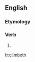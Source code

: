 ==English==

===Etymology===
{{suffix|climb|eth|lang=en}}

===Verb===
{{en-verb form}}

# {{en-archaic third-person singular of|climb}}

[[fr:climbeth]]
